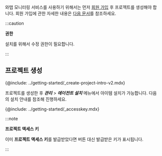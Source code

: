 와탭 모니터링 서비스를 사용하기 위해서는 먼저 [회원 가입](https://www.whatap.io/ko/signup/) 후 프로젝트를 생성해야 합니다. 회원 가입에 관한 자세한 내용은 [다음 문서](../account/account-manage)를 참조하세요.

:::caution 

**권한**

설치를 위해서 수정 권한이 필요합니다.

:::

## 프로젝트 생성

{@include: ../getting-started/_create-project-intro-v2.mdx}
<br/>

프로젝트를 생성한 후 ***관리*** > ***에이전트 설치*** 메뉴에서 아이템 설치가 가능합니다. 다음의 설치 안내를 참조해 진행하세요.

<!-- 프로젝트 진입-생성 1월 11일 서비스 배포 전 업데이트 예정 10일 수정-->

{@include: ../getting-started/_accesskey.mdx}

:::note

**프로젝트 액세스 키**

이미 **프로젝트 액세스 키**를 발급받았다면 버튼 대신 발급받은 키가 표시됩니다.

:::